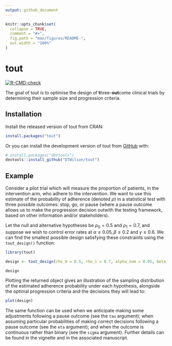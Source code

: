 ```yaml
---
output: github_document
---
```


<!-- README.md is generated from README.Rmd. Please edit that file -->

```r
knitr::opts_chunk$set(
  collapse = TRUE,
  comment = "#>",
  fig.path = "man/figures/README-",
  out.width = "100%"
)
```

# tout

<!-- badges: start -->
[![R-CMD-check](https://github.com/DTWilson/tout/actions/workflows/R-CMD-check.yaml/badge.svg)](https://github.com/DTWilson/tout/actions/workflows/R-CMD-check.yaml)
<!-- badges: end -->

The goal of tout is to optimise the design of **t**hree-**out**come clinical trials by determining their sample size and progression criteria.

## Installation

Install the released version of tout from CRAN:

``` r
install.packages("tout")
```

Or you can install the development version of tout from [GitHub](https://github.com/) with:

``` r
# install.packages("devtools")
devtools::install_github("DTWilson/tout")
```

## Example

Consider a pilot trial which will measure the proportion of patients, in the intervention arm, who adhere to the intervention. We want to use this estimate of the probability of adherence (denoted $\rho$) in a statistical test with three possible outcomes: stop, go, or pause (where a pause outcome allows us to make the progression decision outwith the testing framework, based on other information and/or stakeholders). 

Let the null and alternative hypotheses be $\rho_0 = 0.5$ and $\rho_1 = 0.7$, and suppose we wish to control error rates at $\alpha \leq 0.05, \beta \leq 0.2$ and $\gamma \leq 0.6$. We can find the smallest possible design satisfying these constraints using the `tout_design()` function:

```r
library(tout)

design <- tout_design(rho_0 = 0.5, rho_1 = 0.7, alpha_nom = 0.05, beta_nom = 0.2, gamma_nom = 0.6)

design
```

Plotting the returned object gives an illustration of the sampling distribution of the estimated adherence probability under each hypothesis, alongside the optimal progression criteria and the decisions they will lead to:

```r
plot(design)
```

The same function can be used when we anticipate making some adjustments following a pause outcome (see the `tau` argument); when assuming particular probabilities of making correct decisions following a pause outcome (see the `eta` argument); and when the outcome is continuous rather than binary (see the `sigma` argument). Further details can be found in the vignette and in the associated manuscript.

